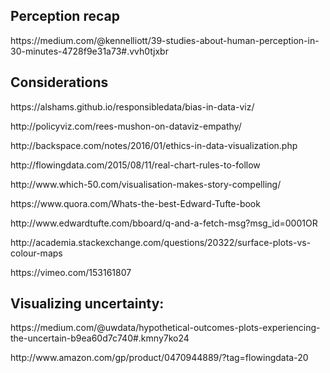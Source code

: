 
## Perception recap

https://medium.com/@kennelliott/39-studies-about-human-perception-in-30-minutes-4728f9e31a73#.vvh0tjxbr


## Considerations

https://alshams.github.io/responsibledata/bias-in-data-viz/

http://policyviz.com/rees-mushon-on-dataviz-empathy/

http://backspace.com/notes/2016/01/ethics-in-data-visualization.php

http://flowingdata.com/2015/08/11/real-chart-rules-to-follow

http://www.which-50.com/visualisation-makes-story-compelling/

https://www.quora.com/Whats-the-best-Edward-Tufte-book

http://www.edwardtufte.com/bboard/q-and-a-fetch-msg?msg_id=0001OR

http://academia.stackexchange.com/questions/20322/surface-plots-vs-colour-maps

https://vimeo.com/153161807


## Visualizing uncertainty:

https://medium.com/@uwdata/hypothetical-outcomes-plots-experiencing-the-uncertain-b9ea60d7c740#.kmny7ko24

http://www.amazon.com/gp/product/0470944889/?tag=flowingdata-20


